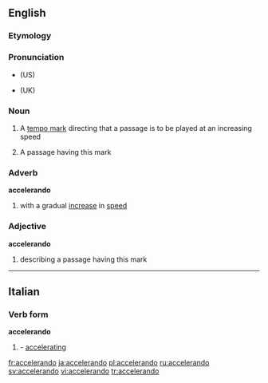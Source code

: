 ==English==

===Etymology===
{{It.}}

===Pronunciation===
* {{IPA|əksɛləˈɹɑndo}} (US)
* {{IPA|æksɛləˈɹændəʊ}} (UK)

===Noun===
{{en-noun}}

#{{music}} A [[tempo mark]] directing that a passage is to be played at an increasing speed
#{{music}} A passage having this mark

===Adverb===
'''accelerando'''

#{{music}} with a gradual [[increase]] in [[speed]]

===Adjective===
'''accelerando'''

#{{music}} describing a passage having this mark

----

==Italian==

===Verb form===
'''accelerando'''

# {{gerund of|accelerare}} - [[accelerating]]

[[fr:accelerando]]
[[ja:accelerando]]
[[pl:accelerando]]
[[ru:accelerando]]
[[sv:accelerando]]
[[vi:accelerando]]
[[tr:accelerando]]